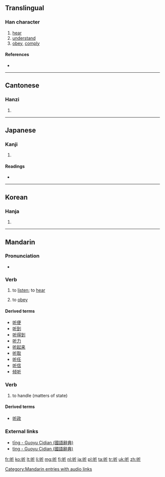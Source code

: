 {{also|聽}}
==Translingual==
{{stroke order|strokes=7}}

===Han character===
{{Han char|rn=30|rad=口|as=04|sn=7|four=6202<sub>1</sub>|canj=口竹一中 (RHML)|ids=⿰[[口]][[斤]]}}

# [[hear]]
# [[understand]]
# [[obey]], [[comply]]

====References====
* {{Han ref|kx=0178.160|dkj=03352|dj=0396.020|hdz=10591.020|uh=542C|ud=21548|bh=A776|bd=42870}}

----

==Cantonese==

===Hanzi===
{{yue-hanzi|jyut=teng1|y=teng1}}

# {{defn|lang=yue|sort=口04}}

----

==Japanese==

===Kanji===
{{ja-kanji|grade=|rs=口04}}

# {{defn|lang=ja|sort=口04}}

====Readings====
* {{ja-readings|on=[[きん]] (kin), [[ぎん]] (gin)|kun=[[わらう]] (warau), [[ポンド]] (pondo)}}

----

==Korean==

===Hanja===
{{ko-hanja|hangeul=[[은]]|rv=eun|mr=ŭn}}

# {{defn|lang=ko|sort=口04}}

----

==Mandarin==

===Pronunciation===
* {{audio|zh-tīng.ogg|audio|lang=cmn}}

===Verb===
{{cmn-verb|s|pin=tīng|pint=ting1|tra=聽|sim=听}}

# {{context|Beginning Mandarin|lang=cmn|sort=ting1}} to [[listen]]; to [[hear]]
# {{context|Beginning Mandarin|lang=cmn|sort=ting1}} to [[obey]]

====Derived terms====
* [[听便]]
* [[听到]]
* [[听得到]]
* [[听力]]
* [[听起来]]
* [[听取]]
* [[听任]]
* [[听信]]
* [[倾听]]

===Verb===
{{cmn-verb|s|pin=tìng|pint=ting4|tra=聽|sim=听}}

# {{context|archaic|lang=cmn|sort=ting1}} to handle (matters of state)

====Derived terms====
* [[听政]]

===External links===
* [http://140.111.34.46/cgi-bin/dict/GetContent.cgi?Database=dict&DocNum=42784&GraphicWord=yes&QueryString=聽$ tīng - Guoyu Cidian (國語辭典)]
* [http://140.111.34.46/cgi-bin/dict/GetContent.cgi?Database=dict&DocNum=43049&GraphicWord=yes&QueryString=聽$ tìng - Guoyu Cidian (國語辭典)]

[[Category:Mandarin entries with audio links]]

[[fr:听]]
[[ko:听]]
[[lt:听]]
[[li:听]]
[[mg:听]]
[[fj:听]]
[[nl:听]]
[[ja:听]]
[[pl:听]]
[[ta:听]]
[[tr:听]]
[[uk:听]]
[[zh:听]]